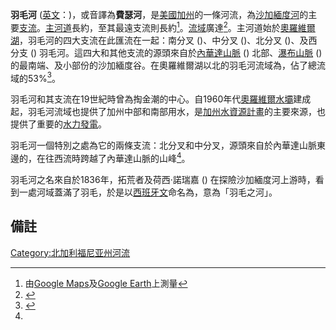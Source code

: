 '''羽毛河''' ([[英文|英文]]：'''{{lang|en|Feather River}}''')，或音譯為'''費瑟河'''，是[[美國|美國]][[加州|加州]]{{link-en|沙加緬度谷|Sacramento Valley}}的一條河流，為[[沙加緬度河|沙加緬度河]]的主要[[支流|支流]]。[[幹流|主河道]]長約{{convert|71|mi|km}}，至其最遠支流則長約{{convert|220|mi|km}}<ref name=gmaps>由[[Google_Maps|Google Maps]]及[[Google_Earth|Google Earth]]上測量</ref>。[[流域|流域]]廣達{{convert|6000|sqmi|km2}}<ref name=pincetl>{{cite book |last= Pincetl |first= Stephanine S. |title= Transforming California: A Political History of Land Use and Development |year= 2003 |publisher= JHU Press |isbn= 978-0-8018-7312-6 |url= https://books.google.com/books?id=bu7gSKsb0W4C&pg=PA171 |page= 171}}</ref>。主河道始於[[奧羅維爾湖|奧羅維爾湖]]，羽毛河的四大支流在此匯流在一起：南分叉 ({{lang|en|South Fork}})、中分叉 ({{lang|en|Middle Fork}})、北分叉 ({{lang|en|North Fork}})、及西分支 ({{lang|en|West Branch}}) 羽毛河。這四大和其他支流的源頭來自於[[內華達山脈_(美國)|內華達山脈]] ({{lang|en|Sierra Nevada}}) 北部、[[喀斯喀特山脉|瀑布山脈]] ({{lang|en|Cascade Range}}) 的最南端、及小部份的沙加緬度谷。在奧羅維爾湖以北的羽毛河流域為{{convert|3222|sqmi|km2}}，佔了總流域的53%<ref name=ufrw>{{cite web |last=George |first=Holly |author2=David Lile |author3=Cheree Childers |author4=Cindy Noble |author5=Andrea Oilar |author6=Katherine Haworth |author7=Kristen Schmidt |author8=Gabe Miller |title=Upper Feather River Watershed (UFRW) Irrigation Discharge Management Program |publisher=University of California |url=http://ucce.ucdavis.edu/files/filelibrary/1820/36228.pdf |accessdate=4 August 2010 |deadurl=yes |archiveurl=https://web.archive.org/web/20100612162819/http://ucce.ucdavis.edu/files/filelibrary/1820/36228.pdf |archivedate=2010年6月12日 }}</ref>。

羽毛河和其支流在19世紀時曾為掏金潮的中心。自1960年代[[奧羅維爾水壩|奧羅維爾水壩]]建成起，羽毛河流域也提供了加州中部和南部用水，是[[加州水資源計畫|加州水資源計畫]]的主要來源，也提供了重要的[[水力發電|水力發電]]。

羽毛河一個特別之處為它的兩條支流：北分叉和中分叉，源頭來自於內華達山脈東邊的{{link-en|鑽石山脈 (加利福尼亞州))|Diamond Mountains (California)|鑽石山脈}}，在往西流時跨越了內華達山脈的山峰<ref name=ufrw/>。

羽毛河之名來自於1836年，拓荒者{{link-en|John Marsh (pioneer)|約翰·馬許 (拓荒者)|約翰·馬許}}及荷西·諾瑞嘉 ({{lang|en|Jose Noriega}}) 在探險沙加緬度河上游時，看到一處河域蓋滿了羽毛，於是以[[西班牙文|西班牙文]]命名為''{{lang|es|El Rio de las Plumas}}''，意為「羽毛之河」。

==備註==
{{reflist|2}}

[[Category:北加利福尼亚州河流|Category:北加利福尼亚州河流]]